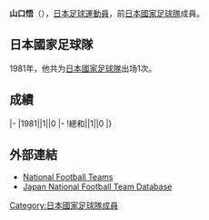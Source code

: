 {{Infobox football biography
|name=山口悟
|image=
|fullname=山口悟
|birth_date={{Birth date and age|1959|8|1}}
|cityofbirth=[[大分縣|大分縣]]
|countryofbirth=[[日本|日本]]
|height=1.83 m
|position=[[守門員_(足球)|守門員]]
|currentclub=
|years=1978-1984
|clubs=[[浦和紅鑽|三菱重工]]
|caps(goals)=
|nationalyears=1981
|nationalteam=[[日本國家足球隊|日本]]
|nationalcaps(goals)=1 (0)
}}
'''山口悟'''（{{Bd|1959年|8月1日||}}），[[日本|日本]][[足球|足球]][[運動員|運動員]]，前[[日本國家足球隊|日本國家足球隊]]成員。

==日本國家足球隊==
1981年，他共为[[日本國家足球隊|日本國家足球隊]]出场1次。

==成績==
{{Football player national team statistics|JPN}}
|-
|1981||1||0
|-
!總和||1||0
|}

==外部連結==
{{Reflist}}
*[http://www.national-football-teams.com/v2/player.php?id=38238 National Football Teams]
*[https://web.archive.org/web/20130922052128/http://www.japannationalfootballteam.com/en/players/yamaguchi_satoshi_19590801.html Japan National Football Team Database]

{{Japan-sport-bio-stub}}
{{Soccer-player-stub}}
{{1979年世界青年錦標賽日本参赛名单}}

[[Category:日本國家足球隊成員|Category:日本國家足球隊成員]]